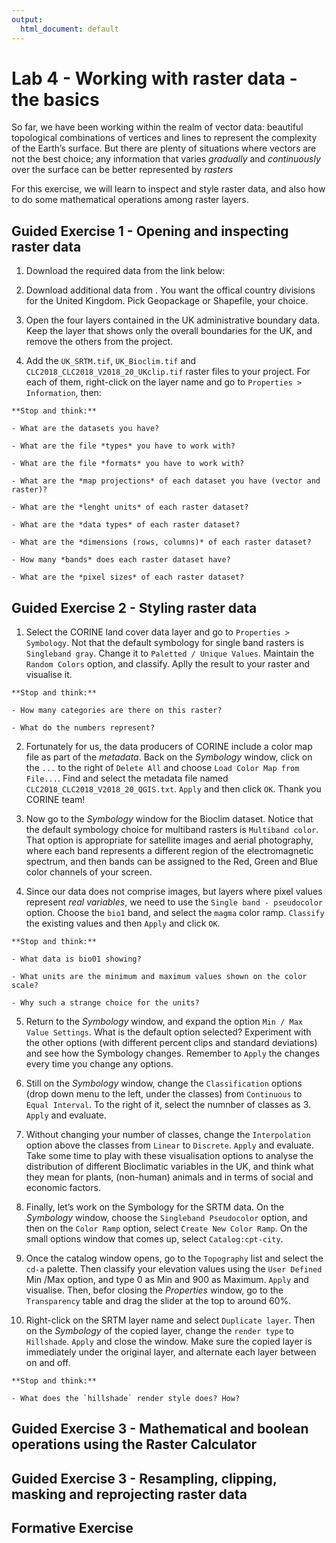```yaml
---
output:
  html_document: default
---
```

# Lab 4 - Working with raster data - the basics {#lab4}

So far, we have been working within the realm of vector data: beautiful topological combinations of vertices and lines to represent the complexity of the Earth's surface. But there are plenty of situations where vectors are not the best choice; any information that varies *gradually* and *continuously* over the surface can be better represented by *rasters*

For this exercise, we will learn to inspect and style raster data, and also how to do some mathematical operations among raster layers.

## Guided Exercise 1 - Opening and inspecting raster data

1. Download the required data from the link below:

2. Download additional data from [](https://gadm.org/). You want the offical country divisions for the United Kingdom. Pick Geopackage or Shapefile, your choice.
    
3. Open the four layers contained in the UK administrative boundary data. Keep the layer that shows only the overall boundaries for the UK, and remove the others from the project.

4. Add the `UK_SRTM.tif`, `UK_Bioclim.tif` and `CLC2018_CLC2018_V2018_20_UKclip.tif` raster files to your project. For each of them, right-click on the layer name and go to `Properties > Information`, then:

```block
**Stop and think:** 

- What are the datasets you have?

- What are the file *types* you have to work with?

- What are the file *formats* you have to work with?

- What are the *map projections* of each dataset you have (vector and raster)?

- What are the *lenght units* of each raster dataset?

- What are the *data types* of each raster dataset?

- What are the *dimensions (rows, columns)* of each raster dataset?

- How many *bands* does each raster dataset have?

- What are the *pixel sizes* of each raster dataset?
```

## Guided Exercise 2 - Styling raster data

1. Select the CORINE land cover data layer and go to `Properties > Symbology`. Not that the default symbology for single band rasters is `Singleband gray`. Change it to `Paletted / Unique Values`. Maintain the `Random Colors` option, and classify. Aplly the result to your raster and visualise it.

```block
**Stop and think:** 

- How many categories are there on this raster?

- What do the numbers represent?
```

2. Fortunately for us, the data producers of CORINE include a color map file as part of the *metadata*. Back on the *Symbology* window, click on the `...` to the right of `Delete All` and choose `Load Color Map from File...`. Find and select the metadata file named  `CLC2018_CLC2018_V2018_20_QGIS.txt`. `Apply` and then click `OK`. Thank you CORINE team! 

3. Now go to the *Symbology* window for the Bioclim dataset. Notice that the default symbology choice for multiband rasters is `Multiband color`. That option is appropriate for satellite images and aerial photography, where each band represents a different region of the electromagnetic spectrum, and then bands can be assigned to the Red, Green and Blue color channels of your screen. 

4. Since our data does not comprise images, but layers where pixel values represent *real variables*, we need to use the `Single band - pseudocolor` option. Choose the `bio1` band, and select the `magma` color ramp. `Classify` the existing values and then `Apply` and click `OK`.

```block
**Stop and think:** 

- What data is bio01 showing?

- What units are the minimum and maximum values shown on the color scale?

- Why such a strange choice for the units?
```

5. Return to the *Symbology* window, and expand the option `Min / Max Value Settings`. What is the default option selected? Experiment with the other options (with different percent clips and standard deviations) and see how the Symbology changes. Remember to `Apply` the changes every time you change any options.

6. Still on the *Symbology* window, change the `Classification` options (drop down menu to the left, under the classes) from `Continuous` to `Equal Interval`. To the right of it, select the numnber of classes as 3. `Apply` and evaluate.

7. Without changing your number of classes, change the `Interpolation` option above the classes from `Linear` to `Discrete`. `Apply` and evaluate. Take some time to play with these visualisation options to analyse the distribution of different Bioclimatic variables in the UK, and think what they mean for plants, (non-human) animals and in terms of social and economic factors.

8. Finally, let's work on the Symbology for the SRTM data. On the *Symbology* window, choose the `Singleband Pseudocolor` option, and then  on the `Color Ramp` option, select `Create New Color Ramp`. On the small options window that comes up, select `Catalog:cpt-city`.

9. Once the catalog window opens, go to the `Topography` list and select the `cd-a` palette. Then classify your elevation values using the `User Defined` Min /Max option, and type 0 as Min and 900 as Maximum. `Apply` and visualise. Then, befor closing the *Properties* window, go to the `Transparency` table and drag the slider at the top to around 60%.

10. Right-click on the SRTM layer name and select `Duplicate layer`. Then on the *Symbology* of the copied layer, change the `render type` to `Hillshade`. `Apply` and close the window. Make sure the copied layer is immediately under the original layer, and alternate each layer between on and off. 

```block
**Stop and think:** 

- What does the `hillshade` render style does? How? 

```

## Guided Exercise 3 - Mathematical and boolean operations using the Raster Calculator

## Guided Exercise 3 - Resampling, clipping, masking and reprojecting raster data

## Formative Exercise
